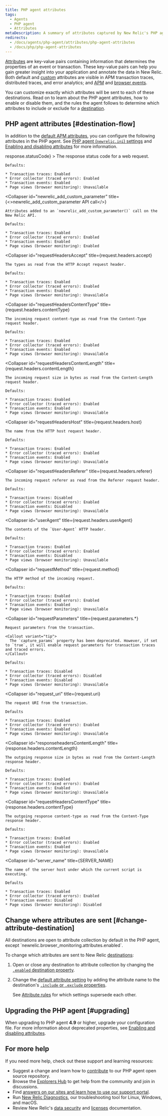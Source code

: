```yaml
---
title: PHP agent attributes
tags:
  - Agents
  - PHP agent
  - Attributes
metaDescription: A summary of attributes captured by New Relic's PHP agent.
redirects:
  - /docs/agents/php-agent/attributes/php-agent-attributes
  - /docs/php/php-agent-attributes
---
```


[Attributes](/docs/features/agent-attributes) are key-value pairs containing information that determines the properties of an event or transaction. These key-value pairs can help you gain greater insight into your application and annotate the data in New Relic. Both default and [custom](https://docs.newrelic.com/docs/agents/manage-apm-agents/agent-data/collect-custom-attributes) attributes are visible in APM transaction traces, distributed traces, and error analytics; and [APM](https://docs.newrelic.com/docs/insights/explore-data/attributes/apm-default-attributes-insights) and [browser events](https://docs.newrelic.com/docs/insights/explore-data/attributes/browser-default-attributes-insights#browser-attributes-table).

You can customize exactly which attributes will be sent to each of these destinations. Read on to learn about the PHP agent attributes, how to enable or disable them, and the rules the agent follows to determine which attributes to include or exclude for a [destination](https://docs.newrelic.com/docs/features/agent-attributes#destinations).

## PHP agent attributes [#destination-flow]

In addition to the [default APM attributes](https://docs.newrelic.com/docs/insights/new-relic-insights/decorating-events/apm-default-attributes-insights#transaction-defaults), you can configure the following attributes in the PHP agent. See [PHP agent (`newrelic.ini`) settings](/docs/php/php-agent-phpini-settings) and [Enabling and disabling attributes](/docs/agents/php-agent/attributes/enabling-and-disabling-attributes) for more information.

<CollapserGroup>
  <Collapser
    id="httpResponseCode"
    title={<InlineCode>response.statusCode</InlineCode>}
  >
    The response status code for a web request.

    Defaults:

    * Transaction traces: Enabled
    * Error collector (traced errors): Enabled
    * Transaction events: Enabled
    * Page views (browser monitoring): Unavailable
  </Collapser>

  <Collapser
    id="newrelic_add_custom_parameter"
    title={<><InlineCode>newrelic_add_custom_parameter</InlineCode> API call</>}
  >
    Attributes added to an `newrelic_add_custom_parameter()` call on the New Relic API.

    Defaults:

    * Transaction traces: Enabled
    * Error collector (traced errors): Enabled
    * Transaction events: Enabled
    * Page views (browser monitoring): Enabled
  </Collapser>

  <Collapser
    id="requestHeadersAccept"
    title={<InlineCode>request.headers.accept</InlineCode>}
  >
    The types as read from the HTTP Accept request header.

    Defaults:

    * Transaction traces: Enabled
    * Error collector (traced errors): Enabled
    * Transaction events: Enabled
    * Page views (browser monitoring): Unavailable
  </Collapser>

  <Collapser
    id="requestHeadersContentType"
    title={<InlineCode>request.headers.contentType</InlineCode>}
  >
    The incoming request content-type as read from the Content-Type request header.

    Defaults:

    * Transaction traces: Enabled
    * Error collector (traced errors): Enabled
    * Transaction events: Enabled
    * Page views (browser monitoring): Unavailable
  </Collapser>

  <Collapser
    id="requestHeadersContentLength"
    title={<InlineCode>request.headers.contentLength</InlineCode>}
  >
    The incoming request size in bytes as read from the Content-Length request header.

    Defaults:

    * Transaction traces: Enabled
    * Error collector (traced errors): Enabled
    * Transaction events: Enabled
    * Page views (browser monitoring): Unavailable
  </Collapser>

  <Collapser
    id="requestHeadersHost"
    title={<InlineCode>request.headers.host</InlineCode>}
  >
    The name from the HTTP host request header.

    Defaults:

    * Transaction traces: Enabled
    * Error collector (traced errors): Enabled
    * Transaction events: Enabled
    * Page views (browser monitoring): Unavailable
  </Collapser>

  <Collapser
    id="requestHeadersReferer"
    title={<InlineCode>request.headers.referer</InlineCode>}
  >
    The incoming request referer as read from the Referer request header.

    Defaults:

    * Transaction traces: Disabled
    * Error collector (traced errors): Enabled
    * Transaction events: Disabled
    * Page views (browser monitoring): Unavailable
  </Collapser>

  <Collapser
    id="userAgent"
    title={<InlineCode>request.headers.userAgent</InlineCode>}
  >
    The contents of the `User-Agent` HTTP header.

    Defaults:

    * Transaction traces: Enabled
    * Error collector (traced errors): Enabled
    * Transaction events: Disabled
    * Page views (browser monitoring): Unavailable
  </Collapser>

  <Collapser
    id="requestMethod"
    title={<InlineCode>request.method</InlineCode>}
  >
    The HTTP method of the incoming request.

    Defaults:

    * Transaction traces: Enabled
    * Error collector (traced errors): Enabled
    * Transaction events: Enabled
    * Page views (browser monitoring): Unavailable
  </Collapser>

  <Collapser
    id="requestParameters"
    title={<InlineCode>request.parameters.\*</InlineCode>}
  >
    Request parameters from the transaction.

    <Callout variant="tip">
      The `capture_params` property has been deprecated. However, if set to `true`, it will enable request parameters for transaction traces and traced errors.
    </Callout>

    Defaults:

    * Transaction traces: Disabled
    * Error collector (traced errors): Disabled
    * Transaction events: Disabled
    * Page views (browser monitoring): Unavailable
  </Collapser>

  <Collapser
    id="request_uri"
    title={<InlineCode>request.uri</InlineCode>}
  >
    The request URI from the transaction.

    Defaults

    * Transaction traces: Enabled
    * Error collector (traced errors): Enabled
    * Transaction events: Enabled
    * Page views (browser monitoring): Unavailable
  </Collapser>

  <Collapser
    id="responseheadersContentLength"
    title={<InlineCode>response.headers.contentLength</InlineCode>}
  >
    The outgoing response size in bytes as read from the Content-Length response header.

    Defaults:

    * Transaction traces: Enabled
    * Error collector (traced errors): Enabled
    * Transaction events: Enabled
    * Page views (browser monitoring): Unavailable
  </Collapser>

  <Collapser
    id="requestHeadersContentType"
    title={<InlineCode>response.headers.contentType</InlineCode>}
  >
    The outgoing response content-type as read from the Content-Type response header.

    Defaults:

    * Transaction traces: Enabled
    * Error collector (traced errors): Enabled
    * Transaction events: Enabled
    * Page views (browser monitoring): Unavailable
  </Collapser>

  <Collapser
    id="server_name"
    title={<InlineCode>SERVER_NAME</InlineCode>}
  >
    The name of the server host under which the current script is executing.

    Defaults

    * Transaction traces: Enabled
    * Error collector (traced errors): Enabled
    * Transaction events: Disabled
    * Page views (browser monitoring): Disabled
  </Collapser>
</CollapserGroup>

## Change where attributes are sent [#change-attribute-destination]

<Callout variant="tip">
  All destinations are open to attribute collection by default in the PHP agent, except `newrelic.browser_monitoring.attributes.enabled`.
</Callout>

To change which attributes are sent to New Relic [destinations](/docs/apm/other-features/attributes/agent-attributes#destinations):

1. Open or close any destination to attribute collection by changing the [`.enabled` destination property](/docs/agents/php-agent/attributes/enabling-disabling-attributes#destination-on-off).
2. Change the [default attribute setting](#attributes) by adding the attribute name to the destination's [`.include` or `.exclude` properties](/docs/agents/php-agent/attributes/enabling-disabling-attributes#destination-attribute-specific).

   See [Attribute rules](/docs/agents/php-agent/attributes/enabling-disabling-attributes#attruls) for which settings supersede each other.

## Upgrading the PHP agent [#upgrading]

When upgrading to PHP agent **4.9** or higher, upgrade your configuration file. For more information about deprecated properties, see [Enabling and disabling attributes](/docs/php/php-agent-enabling-and-disabling-attributes#deprecated).

## For more help

If you need more help, check out these support and learning resources:

* Suggest a change and learn how to [contribute](https://github.com/newrelic/newrelic-php-agent/issues) to our PHP agent open source repository.
* Browse the [Explorers Hub](https://discuss.newrelic.com/) to get help from the community and join in discussions.
* Find [answers on our sites and learn how to use our support portal](https://docs.newrelic.com/docs/using-new-relic/welcome-new-relic/get-started/find-help-use-support-portal/).
* Run [New Relic Diagnostics](https://docs.newrelic.com/docs/using-new-relic/cross-product-functions/troubleshooting/new-relic-diagnostics/), our troubleshooting tool for Linux, Windows, and macOS.
* Review New Relic's [data security](https://docs.newrelic.com/docs/security/) and [licenses](https://docs.newrelic.com/docs/licenses/) documentation.
